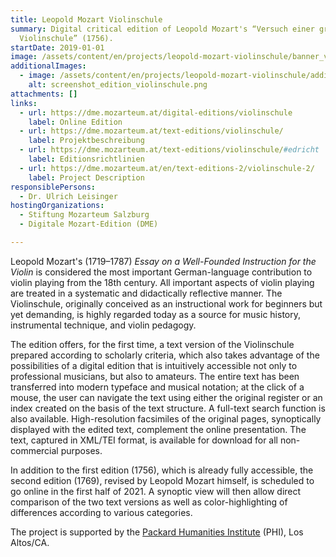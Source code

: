 ```yaml
---
title: Leopold Mozart Violinschule
summary: Digital critical edition of Leopold Mozart's “Versuch einer gründlichen
  Violinschule” (1756).
startDate: 2019-01-01
image: /assets/content/en/projects/leopold-mozart-violinschule/banner_violinschule_2_v2.png
additionalImages:
  - image: /assets/content/en/projects/leopold-mozart-violinschule/additionalImages/screenshot_edition_violinschule.png
    alt: screenshot_edition_violinschule.png
attachments: []
links:
  - url: https://dme.mozarteum.at/digital-editions/violinschule
    label: Online Edition
  - url: https://dme.mozarteum.at/text-editions/violinschule/
    label: Projektbeschreibung
  - url: https://dme.mozarteum.at/text-editions/violinschule/#edricht
    label: Editionsrichtlinien
  - url: https://dme.mozarteum.at/en/text-editions-2/violinschule-2/
    label: Project Description
responsiblePersons:
  - Dr. Ulrich Leisinger
hostingOrganizations:
  - Stiftung Mozarteum Salzburg
  - Digitale Mozart-Edition (DME)

---
```

Leopold Mozart's (1719–1787) _Essay on a Well-Founded Instruction for the Violin_ is considered the most important German-language contribution to violin playing from the 18th century. All important aspects of violin playing are treated in a systematic and didactically reflective manner. The Violinschule, originally conceived as an instructional work for beginners but yet demanding, is highly regarded today as a source for music history, instrumental technique, and violin pedagogy.

The edition offers, for the first time, a text version of the Violinschule prepared according to scholarly criteria, which also takes advantage of the possibilities of a digital edition that is intuitively accessible not only to professional musicians, but also to amateurs. The entire text has been transferred into modern typeface and musical notation; at the click of a mouse, the user can navigate the text using either the original register or an index created on the basis of the text structure. A full-text search function is also available. High-resolution facsimiles of the original pages, synoptically displayed with the edited text, complement the online presentation. The text, captured in XML/TEI format, is available for download for all non-commercial purposes.

In addition to the first edition (1756), which is already fully accessible, the second edition (1769), revised by Leopold Mozart himself, is scheduled to go online in the first half of 2021. A synoptic view will then allow direct comparison of the two text versions as well as color-highlighting of differences according to various categories.

The project is supported by the [Packard Humanities Institute](http://packhum.org/) (PHI), Los Altos/CA.